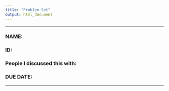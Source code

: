 ```yaml
---
title: "Problem Set"
output: html_document
---
```

-----


### NAME:
### ID: 
### People I discussed this with:
### **DUE DATE:** 

-----
